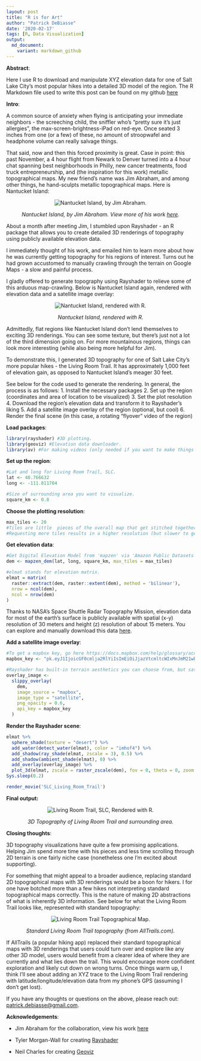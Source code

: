 ---
layout: post
title: "R is for Art"
author: "Patrick DeBiasse"
date: '2020-02-17'
tags: [R, Data Visualization]
output:
  md_document:
    variant: markdown_github
---

**Abstract**:

Here I use R to download and manipulate XYZ elevation data for one of Salt Lake City's most popular hikes into a detailed 3D model of the region. The R Markdown file used to write this post can be found on my github [here]()

**Intro**:

A common source of anxiety when flying is anticipating your immediate neighbors - the screeching child, the sniffler who's "pretty sure it's just allergies", the max-screen-brightness-iPad on red-eye. Once seated 3 inches from one (or a few) of these, no amount of stroopwafel and headphone volume can really salvage things.  

That said, now and then this forced proximity is great. Case in point: this past November,  a 4 hour flight from Newark to Denver turned into a 4 hour chat spanning best neighborhoods in Philly, new cancer treatments, food truck entrepreneurship, and (the inspiration for this work) metallic topographical maps. My new friend's name was Jim Abraham, and among other things, he hand-sculpts metallic topographical maps. Here is Nantucket Island:

<center>

<img src="{{ site.url }}{{ site.baseurl }}/assets/images/R_is_for_Art/1_Nantucket Island_metalic.PNG" alt="Nantucket Island, by Jim Abraham.">

</center>

<p style="text-align: center; font-style: italic;">Nantucket Island, by Jim Abraham. View more of his work <a href="https://www.abrahamartistry.com/">here</a>.</p>

About a month after meeting Jim, I stumbled upon Rayshader - an R package that allows you to create detailed 3D renderings of topography using publicly available elevation data.

I immediately thought of his work, and emailed him to learn more about how he was currently getting topography for his regions of interest. Turns out he had grown accustomed to manually crawling through the terrain on Google Maps - a slow and painful process.

I gladly offered to generate topography using Rayshader to relieve some of this arduous map-crawling. Below is Nantucket Island again, rendered with elevation data and a satellite image overlay:

<center>

<img src="{{ site.url }}{{ site.baseurl }}/assets/images/R_is_for_Art/2_Nantucket Island_rendered.png" alt="Nantucket Island, rendered with R.">

</center>

<p style="text-align: center; font-style: italic;">Nantucket Island, rendered with R.</p>

Admittedly, flat regions like Nantucket Island don't lend themselves to exciting 3D renderings. You can see some texture, but there's just not a lot of the third dimension going on. For more mountainous regions, things can look more interesting (while also being more  helpful for Jim).

To demonstrate this, I generated 3D topography for one of Salt Lake City's more popular hikes - the Living Room Trail. It has approximately 1,000 feet of elevation gain, as opposed to Nantucket Island's meager 30 feet.  

See below for the code used to generate the rendering. In general, the process is as follows:
1. Install the necessary packages
2. Set up the region (coordinates and area of location to be visualized)
3. Set the plot resolution
4. Download the region's elevation data and transform it to Rayshader's liking
5. Add a satellite image overlay of the region (optional, but cool)
6. Render the final scene (in this case, a rotating "flyover" video of the region)

**Load packages**:
```{r, echo = TRUE, eval = FALSE}
library(rayshader) #3D plotting.
library(geoviz) #Elevation data downloader.
library(av) #For making videos (only needed if you want to make things like rotating GIFs).
```

**Set up the region**:
```{r, echo = TRUE, eval = FALSE}
#Lat and long for Living Room Trail, SLC.
lat <- 40.766632
long <- -111.811704

#Size of surrounding area you want to visualize.
square_km <- 0.8
```

**Choose the plotting resolution**:
```{r, echo = TRUE, eval = FALSE}
max_tiles <- 20
#Tiles are little  pieces of the overall map that get stitched together.
#Requesting more tiles results in a higher resolution (but slower to generate) image.
```

**Get elevation data**:
```{r, echo = TRUE, eval = FALSE}
#Get Digital Elevation Model from 'mapzen' via 'Amazon Public Datasets'.
dem <- mapzen_dem(lat, long, square_km, max_tiles = max_tiles)

#elmat stands for elevation matrix.
elmat = matrix(
  raster::extract(dem, raster::extent(dem), method = 'bilinear'),
  nrow = ncol(dem),
  ncol = nrow(dem)
)
```

Thanks to NASA's Space Shuttle Radar Topography Mission, elevation data for most of the earth's surface is publicly available with spatial (x-y) resolution of 30 meters and height (z) resolution of about 15 meters. You can explore and manually download this data [here](https://www.usgs.gov/earthexplorer-0/).

**Add a satellite image overlay**:
```{r, echo = TRUE, eval = FALSE}
#To get a mapbox key, go here https://docs.mapbox.com/help/glossary/access-token/.
mapbox_key <- "pk.eyJ1IjoicGF0cmlja2RlYiIsImEiOiJjazVtcmltcWIxMnJmM21wbDZkcHlzMzEwIn0.sAIvHarJXAc6VHgomtK2yQ"

#Rayshader has built-in terrain aesthetics you can choose from, but satellite images are more realistic:
overlay_image <-
  slippy_overlay(
    dem,
    image_source = "mapbox",
    image_type = "satellite",
    png_opacity = 0.6,
    api_key = mapbox_key
  )
```


**Render the Rayshader scene**:
```{r, echo = TRUE, eval = FALSE}
elmat %>%
  sphere_shade(texture = "desert") %>%
  add_water(detect_water(elmat), color = "imhof4") %>%
  add_shadow(ray_shade(elmat, zscale = 3), 0.5) %>%
  add_shadow(ambient_shade(elmat), 0) %>%
  add_overlay(overlay_image) %>%
  plot_3d(elmat, zscale = raster_zscale(dem), fov = 0, theta = 0, zoom = 0.75, phi = 55, windowsize = c(1000, 800))
Sys.sleep(0.2)

render_movie('SLC_Living_Room_Trail')
```

**Final output:**

<center>

<img src="{{ site.url }}{{ site.baseurl }}/assets/images/R_is_for_Art/3_livingroomtrail_onerotation_reduced.gif" alt="Living Room Trail, SLC, Rendered with R.">

</center>

<p style="text-align: center; font-style: italic;">3D Topography of Living Room Trail and surrounding area.</p>

**Closing thoughts**:

3D topography visualizations have quite a few promising applications. Helping Jim spend more time with his pieces and less time scrolling through 2D terrain is one fairly niche case (nonetheless one I'm excited about supporting).

For something that might appeal to a broader audience, replacing standard 2D topographical maps with 3D renderings would be a boon for hikers. I for one have botched more than a few hikes not interpreting standard topographical maps correctly. This is the nature of making 2D abstractions of what is inherently 3D information. See below for what the Living Room Trail looks like, represented with standard topography:

<center>

<img src="{{ site.url }}{{ site.baseurl }}/assets/images/R_is_for_Art/4_living room trail_topography.PNG" alt="Living Room Trail Topographical Map.">

</center>

<p style="text-align: center; font-style: italic;">Standard Living Room Trail topography (from AllTrails.com).</p>

If AllTrails (a popular hiking app) replaced their standard topographical maps with 3D renderings that users could turn over and explore like any other 3D model, users would benefit from a clearer idea of where they are currently and what lies down the trail. This would encourage more confident exploration and likely cut down on wrong turns. Once things warm up, I think I'll see about adding an XYZ trace to the Living Room Trail rendering with latitude/longitude/elevation data from my phone's GPS (assuming I don't get lost).   

If you have any thoughts or questions on the above, please reach out:  [patrick.debiasse@gmail.com](patrick.debiasse@gmail.com).

**Acknowledgements**:

-   Jim Abraham for the collaboration, view his work
    [here](https://www.abrahamartistry.com/)

-   Tyler Morgan-Wall for creating
    [Rayshader](https://www.rayshader.com/)

-   Neil Charles for creating
    [Geoviz](https://cran.r-project.org/web/packages/geoviz/index.html)